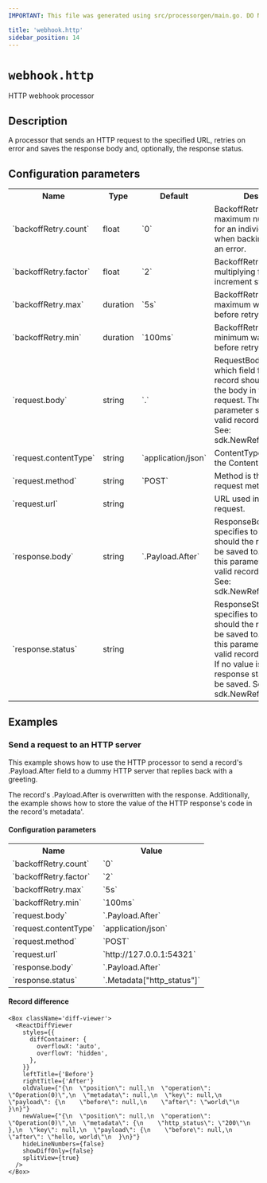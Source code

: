 ```yaml
---
IMPORTANT: This file was generated using src/processorgen/main.go. DO NOT EDIT.

title: 'webhook.http'
sidebar_position: 14
---
```



# `webhook.http`

HTTP webhook processor

## Description


A processor that sends an HTTP request to the specified URL, retries on error and 
saves the response body and, optionally, the response status. 


## Configuration parameters

<table class="no-margin-table">
    <tr>
      <th>Name</th>
      <th>Type</th>
      <th>Default</th>
      <th>Description</th>
    </tr>
    <tr>
      <td>`backoffRetry.count`</td>
      <td>float</td>
      <td>`0`</td>
      <td>
BackoffRetryCount is the maximum number of retries for an individual record
when backing off following an error.
      </td>
    </tr>
    <tr>
      <td>`backoffRetry.factor`</td>
      <td>float</td>
      <td>`2`</td>
      <td>
BackoffRetryFactor is the multiplying factor for each increment step.
      </td>
    </tr>
    <tr>
      <td>`backoffRetry.max`</td>
      <td>duration</td>
      <td>`5s`</td>
      <td>
BackoffRetryMax is the maximum waiting time before retrying.
      </td>
    </tr>
    <tr>
      <td>`backoffRetry.min`</td>
      <td>duration</td>
      <td>`100ms`</td>
      <td>
BackoffRetryMin is the minimum waiting time before retrying.
      </td>
    </tr>
    <tr>
      <td>`request.body`</td>
      <td>string</td>
      <td>`.`</td>
      <td>
RequestBodyRef specifies which field from the input record
should be used as the body in the HTTP request.
The value of this parameter should be a valid record field reference:
See: sdk.NewReferenceResolver
      </td>
    </tr>
    <tr>
      <td>`request.contentType`</td>
      <td>string</td>
      <td>`application/json`</td>
      <td>
ContentType is the value of the Content-Type header.
      </td>
    </tr>
    <tr>
      <td>`request.method`</td>
      <td>string</td>
      <td>`POST`</td>
      <td>
Method is the HTTP request method to be used.
      </td>
    </tr>
    <tr>
      <td>`request.url`</td>
      <td>string</td>
      <td><Chip label="null" /></td>
      <td>
URL used in the HTTP request.
      </td>
    </tr>
    <tr>
      <td>`response.body`</td>
      <td>string</td>
      <td>`.Payload.After`</td>
      <td>
ResponseBodyRef specifies to which field should the
response body be saved to.
The value of this parameter should be a valid record field reference:
See: sdk.NewReferenceResolver
      </td>
    </tr>
    <tr>
      <td>`response.status`</td>
      <td>string</td>
      <td><Chip label="null" /></td>
      <td>
ResponseStatusRef specifies to which field should the
response status be saved to.
The value of this parameter should be a valid record field reference.
If no value is set, then the response status will NOT be saved.
See: sdk.NewReferenceResolver
      </td>
    </tr>
  </table>

## Examples

### Send a request to an HTTP server


This example shows how to use the HTTP processor to send a record's .Payload.After field to a dummy HTTP server 
that replies back with a greeting. 

The record's .Payload.After is overwritten with the response. Additionally, the example shows how to store the 
value of the HTTP response's code in the record's metadata'.

#### Configuration parameters

<table class="no-margin-table">
  <tr>
    <th>Name</th>
    <th>Value</th>
  </tr>
  <tr>
    <td>`backoffRetry.count`</td>
    <td>`0`</td>
  </tr>
  <tr>
    <td>`backoffRetry.factor`</td>
    <td>`2`</td>
  </tr>
  <tr>
    <td>`backoffRetry.max`</td>
    <td>`5s`</td>
  </tr>
  <tr>
    <td>`backoffRetry.min`</td>
    <td>`100ms`</td>
  </tr>
  <tr>
    <td>`request.body`</td>
    <td>`.Payload.After`</td>
  </tr>
  <tr>
    <td>`request.contentType`</td>
    <td>`application/json`</td>
  </tr>
  <tr>
    <td>`request.method`</td>
    <td>`POST`</td>
  </tr>
  <tr>
    <td>`request.url`</td>
    <td>`http://127.0.0.1:54321`</td>
  </tr>
  <tr>
    <td>`response.body`</td>
    <td>`.Payload.After`</td>
  </tr>
  <tr>
    <td>`response.status`</td>
    <td>`.Metadata["http_status"]`</td>
  </tr>
</table>

#### Record difference

```mdx-code-block
<Box className='diff-viewer'>
  <ReactDiffViewer
    styles={{
      diffContainer: {
        overflowX: 'auto',
        overflowY: 'hidden',
      },
    }}
    leftTitle={'Before'}
    rightTitle={'After'}
    oldValue={"{\n  \"position\": null,\n  \"operation\": \"Operation(0)\",\n  \"metadata\": null,\n  \"key\": null,\n  \"payload\": {\n    \"before\": null,\n    \"after\": \"world\"\n  }\n}"}
    newValue={"{\n  \"position\": null,\n  \"operation\": \"Operation(0)\",\n  \"metadata\": {\n    \"http_status\": \"200\"\n  },\n  \"key\": null,\n  \"payload\": {\n    \"before\": null,\n    \"after\": \"hello, world\"\n  }\n}"}
    hideLineNumbers={false}
    showDiffOnly={false}
    splitView={true}
  />
</Box>
```

